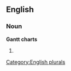 
==English==

===Noun===
'''Gantt charts'''

# {{plural of|[[Gantt chart]]}}

[[Category:English plurals]]